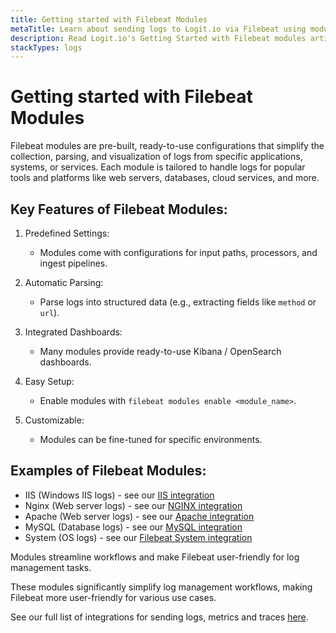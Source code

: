 ```yaml
---
title: Getting started with Filebeat Modules
metaTitle: Learn about sending logs to Logit.io via Filebeat using modules
description: Read Logit.io's Getting Started with Filebeat modules article and learn about logs for various applications
stackTypes: logs
---
```


# Getting started with Filebeat Modules

Filebeat modules are pre-built, ready-to-use configurations that simplify the collection, parsing, 
and visualization of logs from specific applications, systems, or services. Each module is tailored 
to handle logs for popular tools and platforms like web servers, databases, cloud services, and more.

## Key Features of Filebeat Modules:

1. Predefined Settings:
   - Modules come with configurations for input paths, processors, and ingest pipelines.

2. Automatic Parsing:
   - Parse logs into structured data (e.g., extracting fields like `method` or `url`).

3. Integrated Dashboards:
   - Many modules provide ready-to-use Kibana / OpenSearch dashboards.

4. Easy Setup:
   - Enable modules with `filebeat modules enable <module_name>`.

5. Customizable:
   - Modules can be fine-tuned for specific environments.

## Examples of Filebeat Modules:
- IIS (Windows IIS logs) - see our [IIS integration](../integrations/iis)
- Nginx (Web server logs) - see our [NGINX integration](../integrations/nginx)
- Apache (Web server logs) - see our [Apache integration](../integrations/apache)
- MySQL (Database logs) - see our [MySQL integration](../integrations/mysql)
- System (OS logs) - see our [Filebeat System integration](../integrations/filebeat-system)

Modules streamline workflows and make Filebeat user-friendly for log management tasks.

These modules significantly simplify log management workflows, making Filebeat more user-friendly 
for various use cases.

See our full list of integrations for sending logs, metrics and traces [here](../integrations).